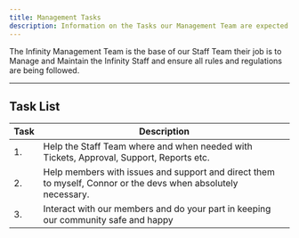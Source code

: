 ```yaml
---
title: Management Tasks
description: Information on the Tasks our Management Team are expected to carry out.
---
```


The Infinity Management Team is the base of our Staff Team
their job is to Manage and Maintain the Infinity Staff
and ensure all rules and regulations are being followed.

---

## Task List

| Task        | Description |
| ----------- | ----------- |
| 1.          | Help the Staff Team where and when needed with Tickets, Approval, Support, Reports etc. |
| 2.          | Help members with issues and support and direct them to myself, Connor or the devs when absolutely necessary. |
| 3.          | Interact with our members and do your part in keeping our community safe and happy |

